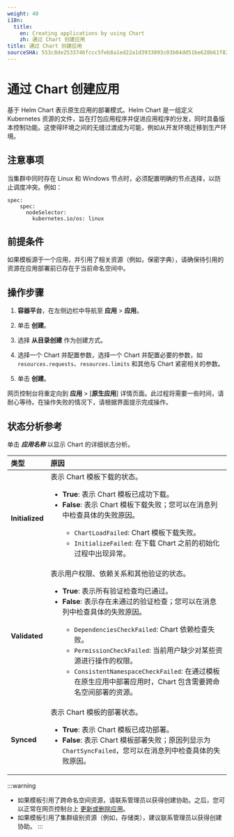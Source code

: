```yaml
---
weight: 40
i18n:
  title:
    en: Creating applications by using Chart
    zh: 通过 Chart 创建应用
title: 通过 Chart 创建应用
sourceSHA: 553c8de2533746fccc5feb8a1ed22a1d3933093c03b04dd51be628b61f8230ae
---
```


# 通过 Chart 创建应用

基于 Helm Chart 表示原生应用的部署模式。Helm Chart 是一组定义 Kubernetes 资源的文件，旨在打包应用程序并促进应用程序的分发，同时具备版本控制功能。这使得环境之间的无缝过渡成为可能，例如从开发环境迁移到生产环境。

## 注意事项

当集群中同时存在 Linux 和 Windows 节点时，必须配置明确的节点选择，以防止调度冲突。例如：

```
spec:
    spec:
      nodeSelector:
        kubernetes.io/os: linux
```

## 前提条件

如果模板源于一个应用，并引用了相关资源（例如，保密字典），请确保待引用的资源在应用部署前已存在于当前命名空间中。

## 操作步骤

1. **容器平台**，在左侧边栏中导航至 **应用** > **应用**。

2. 单击 **创建**。

3. 选择 **从目录创建** 作为创建方式。

4. 选择一个 Chart 并配置参数，选择一个 Chart 并配置必要的参数，如 `resources.requests`、`resources.limits` 和其他与 Chart 紧密相关的参数。

5. 单击 **创建**。

网页控制台将重定向到 **应用** > \[**原生应用**] 详情页面。此过程将需要一些时间，请耐心等待。在操作失败的情况下，请根据界面提示完成操作。

## 状态分析参考

单击 ***应用名称*** 以显示 Chart 的详细状态分析。

| **类型**        | **原因**                                                                                                                                                                                                                                                                                                                                                                                                                                                                                                                                                                                                                                                                                                                     |
| :-------------- | :----------------------------------------------------------------------------------------------------------------------------------------------------------------------------------------------------------------------------------------------------------------------------------------------------------------------------------------------------------------------------------------------------------------------------------------------------------------------------------------------------------------------------------------------------------------------------------------------------------------------------------------------------------------------------------------------------------------------------- |
| **Initialized** | 表示 Chart 模板下载的状态。 <ul><li>**True**: 表示 Chart 模板已成功下载。</li><li>**False**: 表示 Chart 模板下载失败；您可以在消息列中检查具体的失败原因。</li><ul><li>`ChartLoadFailed`: Chart 模板下载失败。</li><li>`InitializeFailed`: 在下载 Chart 之前的初始化过程中出现异常。</li></ul></ul>                                                                                                                                                                                                                                        |
| **Validated**   | 表示用户权限、依赖关系和其他验证的状态。 <ul><li>**True**: 表示所有验证检查均已通过。</li><li>**False**: 表示存在未通过的验证检查；您可以在消息列中检查具体的失败原因。</li><ul><li>`DependenciesCheckFailed`: Chart 依赖检查失败。</li><li>`PermissionCheckFailed`: 当前用户缺少对某些资源进行操作的权限。</li><li>`ConsistentNamespaceCheckFailed`: 在通过模板在原生应用中部署应用时，Chart 包含需要跨命名空间部署的资源。</li></ul></ul> |
| **Synced**      | 表示 Chart 模板的部署状态。 <ul><li>**True**: 表示 Chart 模板已成功部署。</li><li>**False**: 表示 Chart 模板部署失败；原因列显示为 `ChartSyncFailed`，您可以在消息列中检查具体的失败原因。</li></ul>                                                                                                                                                                                                                                                                                                                                                                         |

:::warning

- 如果模板引用了跨命名空间资源，请联系管理员以获得创建协助。之后，您可以正常在网页控制台上 [更新或删除应用](../application_operation/chart_upgrade.mdx)。
- 如果模板引用了集群级别资源（例如，存储类），建议联系管理员以获得创建协助。
:::

